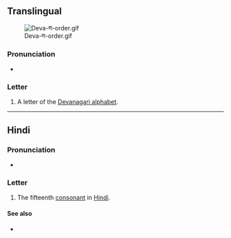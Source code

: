 {{character info/new}}
{{also|प}}
==Translingual==
[[File:Deva-ण-order.gif|thumb]]

===Pronunciation===
* {{IPA|/ɳə/|lang=mul}} {{qualifier|may vary by language}}

===Letter===
{{mul-Deva|ṇa}}

# A letter of the [[Devanagari alphabet]].

----

==Hindi==

===Pronunciation===
* {{IPA|/ɳə/|lang=hi}}

===Letter===
{{head|hi|letter}}

# The fifteenth [[consonant]] in [[Hindi]].

====See also====

* {{list:Devanagari script letters/hi}}